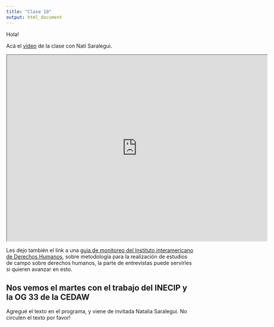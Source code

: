 ```yaml
---
title: "Clase 10"
output: html_document
---
```

Hola!


Acá el [video](https://drive.google.com/file/d/1dm0EkjkAc4N2nomOGDatwsIc0mZNeEMR/view?usp=sharing) de la clase con Nati Saralegui.

<iframe src="https://drive.google.com/file/d/1dm0EkjkAc4N2nomOGDatwsIc0mZNeEMR/preview" width="700" height="500"></iframe>

Les dejo también el link a una [guia de monitoreo del Instituto interamericano de Derechos Humanos](https://www.iidh.ed.cr/IIDH/media/1989/monitoreo-ddhh-2004.pdf), sobre metodología para la realización de estudios de campo sobre derechos humanos, la parte de entrevistas puede servirles si quieren avanzar en esto.

## Nos vemos el martes con el trabajo del INECIP y la OG 33 de la CEDAW

Agregué el texto en el programa, y viene de invitada Natalia Saralegui. No circulen el texto por favor!